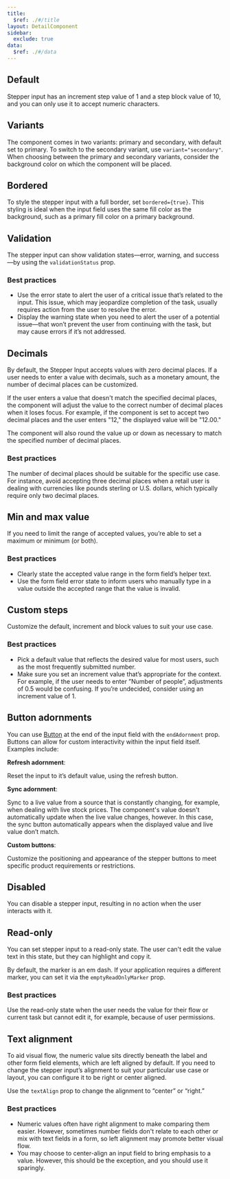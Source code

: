 ```yaml
---
title:
  $ref: ./#/title
layout: DetailComponent
sidebar:
  exclude: true
data:
  $ref: ./#/data
---
```


<LivePreviewControls>
<LivePreview componentName="stepper-input" exampleName="Default" >

## Default

Stepper input has an increment step value of 1 and a step block value of 10, and you can only use it to accept numeric characters.

</LivePreview>
<LivePreview componentName="stepper-input" exampleName="Variants" >

## Variants

The component comes in two variants: primary and secondary, with default set to primary. To switch to the secondary variant, use `variant="secondary"`. When choosing between the primary and secondary variants, consider the background color on which the component will be placed.

</LivePreview>
<LivePreview componentName="stepper-input" exampleName="Bordered" >

## Bordered

To style the stepper input with a full border, set `bordered={true}`. This styling is ideal when the input field uses the same fill color as the background, such as a primary fill color on a primary background.

</LivePreview>
<LivePreview componentName="stepper-input" exampleName="Validation" >

## Validation

The stepper input can show validation states—error, warning, and success—by using the `validationStatus` prop.

### Best practices

- Use the error state to alert the user of a critical issue that’s related to the input. This issue, which may jeopardize completion of the task, usually requires action from the user to resolve the error.
- Display the warning state when you need to alert the user of a potential issue—that won’t prevent the user from continuing with the task, but may cause errors if it’s not addressed.

</LivePreview>
<LivePreview componentName="stepper-input" exampleName="Decimals" >

## Decimals

By default, the Stepper Input accepts values with zero decimal places. If a user needs to enter a value with decimals, such as a monetary amount, the number of decimal places can be customized.

If the user enters a value that doesn't match the specified decimal places, the component will adjust the value to the correct number of decimal places when it loses focus. For example, if the component is set to accept two decimal places and the user enters "12," the displayed value will be "12.00."

The component will also round the value up or down as necessary to match the specified number of decimal places.

### Best practices

The number of decimal places should be suitable for the specific use case. For instance, avoid accepting three decimal places when a retail user is dealing with currencies like pounds sterling or U.S. dollars, which typically require only two decimal places.

</LivePreview>
<LivePreview componentName="stepper-input" exampleName="Limits" >

## Min and max value

If you need to limit the range of accepted values, you’re able to set a maximum or minimum (or both).

### Best practices

- Clearly state the accepted value range in the form field’s helper text.
- Use the form field error state to inform users who manually type in a value outside the accepted range that the value is invalid.

</LivePreview>
<LivePreview componentName="stepper-input" exampleName="StepAndBlock" >

## Custom steps

Customize the default, increment and block values to suit your use case.

### Best practices

- Pick a default value that reflects the desired value for most users, such as the most frequently submitted number.
- Make sure you set an increment value that’s appropriate for the context. For example, if the user needs to enter ”Number of people”, adjustments of 0.5 would be confusing. If you’re undecided, consider using an increment value of 1.

</LivePreview>
<LivePreview componentName="stepper-input" exampleName="ButtonAdornments" >

## Button adornments

You can use [Button](/salt/components/button) at the end of the input field with the `endAdornment` prop. Buttons can allow for custom interactivity within the input field itself. Examples include:

**Refresh adornment**:

Reset the input to it’s default value, using the refresh button.

**Sync adornment**:

Sync to a live value from a source that is constantly changing, for example, when dealing with live stock prices. The component's value doesn't automatically update when the live value changes, however. In this case, the sync button automatically appears when the displayed value and live value don’t match.

**Custom buttons**:

Customize the positioning and appearance of the stepper buttons to meet specific product requirements or restrictions.

</LivePreview>
<LivePreview componentName="stepper-input" exampleName="Disabled" >

## Disabled

You can disable a stepper input, resulting in no action when the user interacts with it.

</LivePreview>
<LivePreview componentName="stepper-input" exampleName="Readonly" >

## Read-only

You can set stepper input to a read-only state. The user can't edit the value text in this state, but they can highlight and copy it.

By default, the marker is an em dash. If your application requires a different marker, you can set it via the `emptyReadOnlyMarker` prop.

### Best practices

Use the read-only state when the user needs the value for their flow or current task but cannot edit it, for example, because of user permissions.

</LivePreview>
<LivePreview componentName="stepper-input" exampleName="TextAlignment" >

## Text alignment

To aid visual flow, the numeric value sits directly beneath the label and other form field elements, which are left aligned by default. If you need to change the stepper input’s alignment to suit your particular use case or layout, you can configure it to be right or center aligned.

Use the `textAlign` prop to change the alignment to “center” or “right.”

### Best practices

- Numeric values often have right alignment to make comparing them easier. However, sometimes number fields don't relate to each other or mix with text fields in a form, so left alignment may promote better visual flow.
- You may choose to center-align an input field to bring emphasis to a value. However, this should be the exception, and you should use it sparingly.

</LivePreview>
</LivePreviewControls>
